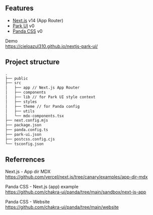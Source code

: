 ## Features

- [Next.js] v14 (App Router)
- [Park UI] v0
- [Panda CSS] v0

Demo  
https://cieloazul310.github.io/nextjs-park-ui/

## Project structure

```txt
.
├── public
├── src
│   ├── app // Next.js App Router 
│   ├── components
│   ├── lib // for Park UI style context
│   ├── styles
│   ├── theme // for Panda config
│   ├── utils
│   └── mdx-components.tsx
├── next.config.mjs
├── package.json
├── panda.config.ts
├── park-ui.json
├── postcss.config.cjs
└── tsconfig.json
```

## Referrences

Next.js - App dir MDX  
https://github.com/vercel/next.js/tree/canary/examples/app-dir-mdx

Panda CSS - Next.js (app) example  
https://github.com/chakra-ui/panda/tree/main/sandbox/next-js-app

Panda CSS - Website  
https://github.com/chakra-ui/panda/tree/main/website

[Next.js]: https://nextjs.org/
[Park UI]: https://park-ui.com/
[Ark UI]: https://ark-ui.com/
[Panda CSS]: https://panda-css.com/
